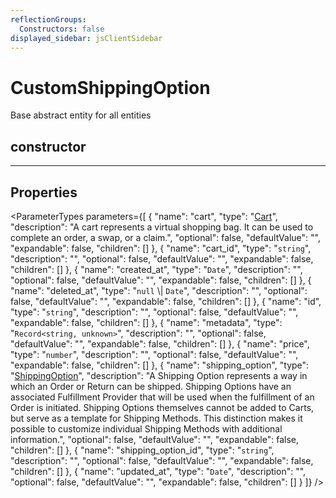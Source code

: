 ```yaml
---
reflectionGroups:
  Constructors: false
displayed_sidebar: jsClientSidebar
---
```



# CustomShippingOption

Base abstract entity for all entities

## constructor

___

## Properties

<ParameterTypes parameters={[
  {
    "name": "cart",
    "type": "[Cart](js_client.internal.Cart.mdx)",
    "description": "A cart represents a virtual shopping bag. It can be used to complete an order, a swap, or a claim.",
    "optional": false,
    "defaultValue": "",
    "expandable": false,
    "children": []
  },
  {
    "name": "cart_id",
    "type": "`string`",
    "description": "",
    "optional": false,
    "defaultValue": "",
    "expandable": false,
    "children": []
  },
  {
    "name": "created_at",
    "type": "`Date`",
    "description": "",
    "optional": false,
    "defaultValue": "",
    "expandable": false,
    "children": []
  },
  {
    "name": "deleted_at",
    "type": "`null` \\| `Date`",
    "description": "",
    "optional": false,
    "defaultValue": "",
    "expandable": false,
    "children": []
  },
  {
    "name": "id",
    "type": "`string`",
    "description": "",
    "optional": false,
    "defaultValue": "",
    "expandable": false,
    "children": []
  },
  {
    "name": "metadata",
    "type": "`Record<string, unknown>`",
    "description": "",
    "optional": false,
    "defaultValue": "",
    "expandable": false,
    "children": []
  },
  {
    "name": "price",
    "type": "`number`",
    "description": "",
    "optional": false,
    "defaultValue": "",
    "expandable": false,
    "children": []
  },
  {
    "name": "shipping_option",
    "type": "[ShippingOption](js_client.internal.ShippingOption.mdx)",
    "description": "A Shipping Option represents a way in which an Order or Return can be shipped. Shipping Options have an associated Fulfillment Provider that will be used when the fulfillment of an Order is initiated. Shipping Options themselves cannot be added to Carts, but serve as a template for Shipping Methods. This distinction makes it possible to customize individual Shipping Methods with additional information.",
    "optional": false,
    "defaultValue": "",
    "expandable": false,
    "children": []
  },
  {
    "name": "shipping_option_id",
    "type": "`string`",
    "description": "",
    "optional": false,
    "defaultValue": "",
    "expandable": false,
    "children": []
  },
  {
    "name": "updated_at",
    "type": "`Date`",
    "description": "",
    "optional": false,
    "defaultValue": "",
    "expandable": false,
    "children": []
  }
]} />
